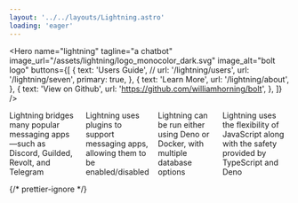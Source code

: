 ```yaml
---
layout: '../../layouts/Lightning.astro'
loading: 'eager'
---
```



<Hero
	name="lightning"
	tagline="a chatbot"
	image_url="/assets/lightning/logo_monocolor_dark.svg"
	image_alt="bolt logo"
	buttons={[
		{
			text: 'Users Guide',
			// url: '/lightning/users',
			url: '/lightning/seven',
			primary: true,
		},
		{
			text: 'Learn More',
			url: '/lightning/about',
		},
		{
			text: 'View on Github',
			url: 'https://github.com/williamhorning/bolt',
		},
	]}
/>

<cardgroup style="display: flex; gap: 1rem;">
	<Card
		image_alt="community"
		image_url="/assets/community.svg"
		name="Connecting Communities"
	>
		Lightning bridges many popular messaging apps—such as Discord, Guilded,
		Revolt, and Telegram
	</Card>
	<Card
		image_alt="puzzle piece"
		image_url="/assets/puzzle.svg"
		name="Extensible"
	>
		Lightning uses plugins to support messaging apps, allowing them to be
		enabled/disabled
	</Card>
	<Card image_alt="deno logo" image_url="/assets/deno.svg" name="Easy to run">
		Lightning can be run either using Deno or Docker, with multiple database
		options
	</Card>
	<Card
		image_alt="typescript logo"
		image_url="/assets/typescript.svg"
		name="Based on Typescript"
	>
		Lightning uses the flexibility of JavaScript along with the safety provided
		by TypeScript and Deno
	</Card>
</cardgroup>

{/* prettier-ignore */}
<style>@media (max-width: 768px) \{ cardgroup \{ flex-direction: column; }}</style>
